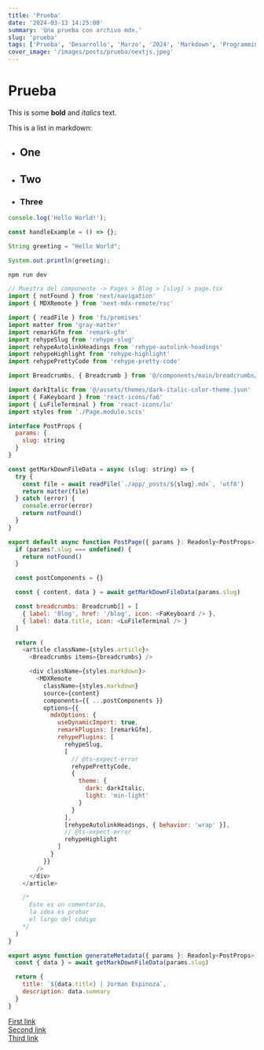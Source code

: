 ```yaml
---
title: 'Prueba'
date: '2024-03-13 14:25:00'
summary: 'Una prueba con archivo mdx.'
slug: 'prueba'
tags: ['Prueba', 'Desarrollo', 'Marzo', '2024', 'Markdown', 'Programming', 'JavaScript', 'Java', 'Bash', 'MDX', 'React', 'Next.js', 'Espinoza', 'Blog', 'Configuración']
cover_image: '/images/posts/prueba/nextjs.jpeg'
---
```


# Prueba

This is some **bold** and _italics_ text.

This is a list in markdown:

- ## One
- ## Two
- ### Three

```js
console.log('Hello World!');

const handleExample = () => {};
```

```java
String greeting = "Hello World";

System.out.println(greeting);
```

```bash
npm run dev
```

```js
// Muestra del componente -> Pages > Blog > [slug] > page.tsx
import { notFound } from 'next/navigation'
import { MDXRemote } from 'next-mdx-remote/rsc'

import { readFile } from 'fs/promises'
import matter from 'gray-matter'
import remarkGfm from 'remark-gfm'
import rehypeSlug from 'rehype-slug'
import rehypeAutolinkHeadings from 'rehype-autolink-headings'
import rehypeHighlight from 'rehype-highlight'
import rehypePrettyCode from 'rehype-pretty-code'

import Breadcrumbs, { Breadcrumb } from '@/components/main/breadcrumbs/Breadcrumbs'

import darkItalic from '@/assets/themes/dark-italic-color-theme.json'
import { FaKeyboard } from 'react-icons/fa6'
import { LuFileTerminal } from 'react-icons/lu'
import styles from './Page.module.scss'

interface PostProps {
  params: {
    slug: string
  }
}

const getMarkDownFileData = async (slug: string) => {
  try {
    const file = await readFile(`./app/_posts/${slug}.mdx`, 'utf8')
    return matter(file)
  } catch (error) {
    console.error(error)
    return notFound()
  }
}

export default async function PostPage({ params }: Readonly<PostProps>) {
  if (params?.slug === undefined) {
    return notFound()
  }

  const postComponents = {}

  const { content, data } = await getMarkDownFileData(params.slug)

  const breadcrumbs: Breadcrumb[] = [
    { label: 'Blog', href: '/blog', icon: <FaKeyboard /> },
    { label: data.title, icon: <LuFileTerminal /> }
  ]

  return (
    <article className={styles.article}>
      <Breadcrumbs items={breadcrumbs} />

      <div className={styles.markdown}>
        <MDXRemote
          className={styles.markdown}
          source={content}
          components={{ ...postComponents }}
          options={{
            mdxOptions: {
              useDynamicImport: true,
              remarkPlugins: [remarkGfm],
              rehypePlugins: [
                rehypeSlug,
                [
                  // @ts-expect-error
                  rehypePrettyCode,
                  {
                    theme: {
                      dark: darkItalic,
                      light: 'min-light'
                    }
                  }
                ],
                [rehypeAutolinkHeadings, { behavior: 'wrap' }],
                // @ts-expect-error
                rehypeHighlight
              ]
            }
          }}
        />
      </div>
    </article>

    /*
      Este es un comentario,
      la idea es probar
      el largo del código
    */
  )
}

export async function generateMetadata({ params }: Readonly<PostProps>) {
  const { data } = await getMarkDownFileData(params.slug)

  return {
    title: `${data.title} | Jorman Espinoza`,
    description: data.summary
  }
}
```

[First link](#one) \
[Second link](#two) \
[Third link](#three)
